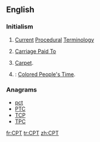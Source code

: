 ==English==
{{wikipedia|Current Procedural Terminology}}

===Initialism===
{{rfc-header|Initialism}}
{{head|en|initialism}}

# {{label|en|medicine}} [[current|Current]] [[procedure|Procedural]] [[terminology|Terminology]]
# {{label|en|incoterm}} [[Carriage Paid To]]
# [[carpet|Carpet]].
# {{context|US|derogatory|_|slang|dated|lang=en}} {{altform|CP Time|lang=en|nodot=a}}: [[Colored People's Time]].

===Anagrams===
* [[pct#English|pct]]
* [[PTC#English|PTC]]
* [[TCP#English|TCP]]
* [[TPC#English|TPC]]

[[fr:CPT]]
[[tr:CPT]]
[[zh:CPT]]